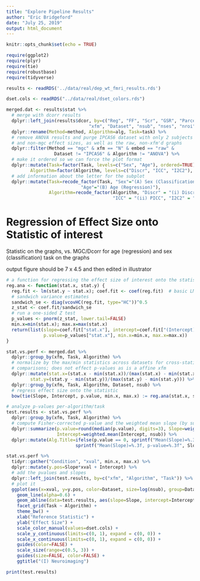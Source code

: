 ```yaml
---
title: "Explore Pipeline Results"
author: "Eric Bridgeford"
date: "July 25, 2019"
output: html_document
---
```


```r
knitr::opts_chunk$set(echo = TRUE)
```


```r
require(ggplot2)
require(plyr)
require(tie)
require(robustbase)
require(tidyverse)
```


```r
results <- readRDS('../data/real/dep_wt_fmri_results.rds')

dset.cols <- readRDS("../data/real/dset_colors.rds")

merged.dat <- results$stat %>%
  # merge with dcorr results
  dplyr::left_join(results$dcor, by=c("Reg", "FF", "Scr", "GSR", "Parcellation",
                               "xfm", "Dataset", "nsub", "nses", "nroi", "nscans")) %>%
  dplyr::rename(Method=method, Algorithm=alg, Task=task) %>%
  # remove ANOVA results and purge IPCAS6 dataset with only 2 subjects
  # and non-mgc effect sizes, as well as the raw, non-xfm'd graphs
  dplyr::filter(Method == "mgc" & xfm == "N" & embed == "raw" & 
                  Dataset != "IPCAS6" & Algorithm != "ANOVA") %>%
  # make it ordered so we can force the plot format
  dplyr::mutate(Task=factor(Task, levels=c("Sex", "Age"), ordered=TRUE),
         Algorithm=factor(Algorithm, levels=c("Discr", "ICC", "I2C2"), ordered=TRUE)) %>%
  # add information about the letter for the subplot
  dplyr::mutate(Task=recode_factor(Task, "Sex"="(A) Sex (Classification)",
                            "Age"="(B) Age (Regression)"),
                Algorithm=recode_factor(Algorithm, "Discr" = "(i) Discr", 
                                        "ICC" = "(ii) PICC", "I2C2" = "(iii) I2C2"))
```

# Regression of Effect Size onto Statistic of interest

Statistic on the graphs, vs. MGC/Dcorr for age (regression) and sex (classification) task on the graphs

output figure should be 7 x 4.5 and then edited in illustrator

```r
# a function for regressing the effect size of interest onto the statistic of interest
reg.ana <- function(stat.x, stat.y) {
  reg.fit <- lm(stat.y ~ stat.x); coef.fit <- coef(reg.fit)  # basic LM
  # sandwich variance estimates
  sandwich_se <- diag(vcovHC(reg.fit, type="HC"))^0.5
  z_stat <- coef.fit/sandwich_se
  # run a one-sided Z test
  p_values <- pnorm(z_stat, lower.tail=FALSE)
  min.x=min(stat.x); max.x=max(stat.x)
  return(list(slope=coef.fit["stat.x"], intercept=coef.fit["(Intercept)"],
              p.value=p_values["stat.x"], min.x=min.x, max.x=max.x))
}

stat.vs.perf <- merged.dat %>%
  dplyr::group_by(xfm, Task, Algorithm) %>%
  # normalize by the max/min statistics across datasets for cross-statistic
  # comparisons; does not effect p-values as is a affine xfm
  dplyr::mutate(stat.x=(stat.x - min(stat.x))/(max(stat.x) - min(stat.x)),
         stat.y=(stat.y - min(stat.y))/(max(stat.y) - min(stat.y))) %>%
  dplyr::group_by(xfm, Task, Algorithm, Dataset, nsub) %>%
  # regress effect size onto the statistic
  bow(tie(Slope, Intercept, p.value, min.x, max.x) := reg.ana(stat.x, stat.y))

# analyze p-values per-algorithm/task
test.results <- stat.vs.perf %>%
  dplyr::group_by(xfm, Task, Algorithm) %>%
  # compute Fisher-corrected p-value and the weighted mean slope (by subjects)
  dplyr::summarize(p.value=round(median(p.value), digits=3), Slope=weighted.mean(Slope, nsub),
                   Intercept=weighted.mean(Intercept, nsub)) %>%
  dplyr::mutate(Alg.Title=ifelse(p.value == 0, sprintf("Mean(Slope)=%.3f, p-value<%.3f", Slope, p.value + .001), 
                          sprintf("Mean(Slope)=%.3f, p-value=%.3f", Slope, p.value)))

stat.vs.perf %>%
  tidyr::gather("Condition", "xval", min.x, max.x) %>%
  dplyr::mutate(y.pos=Slope*xval + Intercept) %>%
  # add the pvalues and slopes
  dplyr::left_join(test.results, by=c("xfm", "Algorithm", "Task")) %>%
  # plot it
  ggplot(aes(x=xval, y=y.pos, color=Dataset, size=log(nsub), group=Dataset)) +
    geom_line(alpha=0.6) +
    geom_abline(data=test.results, aes(slope=Slope, intercept=Intercept), color="black", size=1.5) +
    facet_grid(Task ~ Algorithm) +
    theme_bw() +
    xlab("Reference Statistic") +
    ylab("Effect Size") +
    scale_color_manual(values=dset.cols) +
    scale_y_continuous(limits=c(0, 1), expand = c(0, 0)) +
    scale_x_continuous(limits=c(0, 1), expand = c(0, 0)) +
    guides(color=FALSE) +
    scale_size(range=c(0.5, 3)) +
    guides(size=FALSE, color=FALSE) +
    ggtitle("(I) Neuroimaging")

print(test.results)
```
